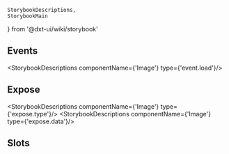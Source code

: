     StorybookDescriptions,
    StorybookMain
} from '@dxt-ui/wiki/storybook'


[//]: # (:documentation-import [!] System label / Системная метка)
[//]: # (:documentation-import [!] System label / Системная метка)

<Meta of={Image}/>
<StorybookMain
    name={ImageWikiStorybook.getName()}
    description={ImageWikiStorybook.getDescription()}
    story={Image.Image}
/>

[//]: # (:documentation-body [!] System label / Системная метка)

<Canvas of={Image.ImageType}/>
    
[//]: # (:documentation-body [!] System label / Системная метка)

## Events

[//]: # (:documentation-events [!] System label / Системная метка)

<StorybookDescriptions componentName={'Image'} type={'event.load'}/>
    
[//]: # (:documentation-events [!] System label / Системная метка)

## Expose

[//]: # (:documentation-expose [!] System label / Системная метка)

<StorybookDescriptions componentName={'Image'} type={'expose.type'}/>
<StorybookDescriptions componentName={'Image'} type={'expose.data'}/>
    
[//]: # (:documentation-expose [!] System label / Системная метка)

## Slots

[//]: # (:documentation-slots [!] System label / Системная метка)
[//]: # (:documentation-slots [!] System label / Системная метка)
